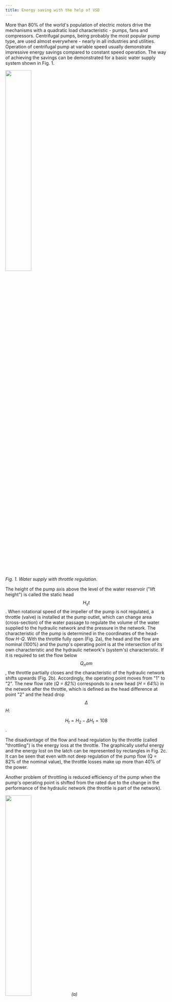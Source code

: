 ```yaml
---
title: Energy saving with the help of VSD
---
```


More than 80% of the world's population of electric motors drive the mechanisms
with a quadratic load characteristic - pumps, fans and compressors. Centrifugal
pumps, being probably the most popular pump type, are used almost everywhere -
nearly in all industries and utilities. Operation of centrifugal pump at
variable speed usually demonstrate impressive energy savings compared to
constant speed operation. The way of achieving the savings can be demonstrated
for a basic water supply system shown in Fig. 1.


<img src={PumpImage.src} width="40%" height="40%" />

_Fig. 1. Water supply with throttle regulation_.

The height of the pump axis above the level of the water reservoir ("lift
height") is called the static head $$H_st$$. When rotational speed of the
impeller of the pump is not regulated, a throttle (valve) is installed at the
pump outlet, which can change area (cross-section) of the water passage to
regulate the volume of the water supplied to the hydraulic network and the
pressure in the network. The characteristic of the pump is determined in the
coordinates of the head-flow _H-Q_. With the throttle fully open (Fig. 2a), the
head and the flow are nominal (100%) and the pump's operating point is at the
intersection of its own characteristic and the hydraulic network's (system's)
characteristic. If it is required to set the flow below $$Q_nom$$, the throttle
partially closes and the characteristic of the hydraulic network shifts upwards
(Fig. 2b). Accordingly, the operating point moves from "1" to "2". The new flow
rate (_Q = 82%_) corresponds to a new head (_H = 64%_) in the network after the
throttle, which is defined as the head difference at point "2" and the head drop
_$$\Delta$$H_:

$$H_t=H_2-{\Delta}H_t=108%-44%=64%$$.

The disadvantage of the flow and head regulation by the throttle (called
"throttling") is the energy loss at the throttle. The graphically useful energy
and the energy lost on the latch can be represented by rectangles in Fig. 2c. It
can be seen that even with not deep regulation of the pump flow (Q = 82% of the
nominal value), the throttle losses make up more than 40% of the power.

Another problem of throttling is reduced efficiency of the pump when the pump's
operating point is shifted from the rated due to the change in the performance
of the hydraulic network (the throttle is part of the network).


<img src={Pump_charsImage.src} width="40%" height="40%" /> _(a)_


<img src={Pump_chars2Image.src} width="40%" height="40%" /> _(b)_


<img src={Pump_chars_energiesImage.src} width="40%" height="40%" /> _(c)_

_Fig. 2. Throttle control_.

The power on the pump shaft is determined by the following expression:

$$P=(g * \rho * h * q)/(3.6 * 10^6 * \eta)$$,

where _P_ is in _kW_, _g_ is _gravity_ ( $$g = 9.81$$ $$m/s^2$$ ), $$\rho$$ is
_density_ of the pumped fluid in $$kg / m^3$$, $$\eta$$ is
_efficiency_ of the pump, _h_ is _head_ in _m_ and _q_ is _flow_ in $$m^3 / h$$.

Thus, lower efficiency of the pump lead to increase power consumption. Fig. 3
shows the efficiency map of the pump (lines of equal efficiency).


<img src={Pump_chars_efficiencyImage.src} width="40%" height="40%" />

_Fig. 3. Pump efficiency_.

When adding the frequency converter to the motor driving the pump, the throttle
can be permanently set to the fully open position. Head and flow control is
performed by changing the rotational speed of the pump's impeller. Typically, a
system with pump speed control operates in a closed loop on the feedback signal
from the pressure sensor (Fig. 4).


<img src={Pump_fcImage.src} width="40%" height="40%" />

_Fig. 4. Water supply FC control_.

When the pressure in the network drops below by a value set by the operator,
which indicates an insufficient flow, the inverter automatically increases the
pump speed, which increases the flow rate and the pressure. Likewise, when the
pressure rises above a preset value, the flow rate needs to be reduced - this is
done by reducing the pump's speed.


<img src={Pump_chars_fcImage.src} width="40%" height="40%" /> _(a)_


<img src={Pump_chars_energyImage.src} width="40%" height="40%" /> _(b)_


<img src={Pump_chars_efficiency_fcImage.src} width="40%" height="40%" /> _(c)_

_Fig. 5. Impeller speed regulation_.

In contrast to the throttle control, when the displacement of the operating
point during regulation was effected by changing the characteristics of the
hydraulic network (the throttle is part of the network), in the event of a
change in the speed of rotation of the impeller, the pump characteristic _H-Q_
is shifted. Fig. 5a shows the displacement of the characteristics of the pump,
and the operating point of the process with a decrease in speed from _n_ to 82%
of _n_. Since the valve is fully open, there is no loss on it and all the
hydraulic energy generated by the pump is useful (Fig. 5b). It is noteworthy
that when the pump speed is regulated and the corresponding displacement of its
characteristic, the operating point is constantly in the zone of maximum
efficiency (Fig. 5c).
